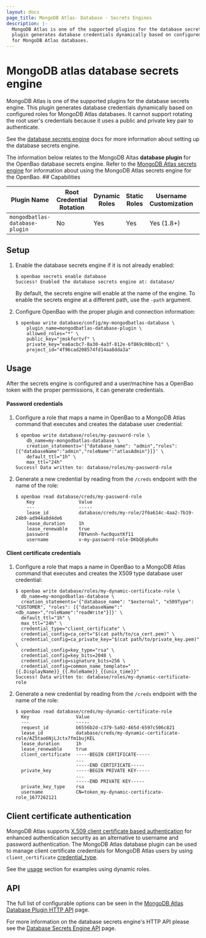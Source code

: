 ```yaml
---
layout: docs
page_title: MongoDB Atlas- Database - Secrets Engines
description: |-
  MongoDB Atlas is one of the supported plugins for the database secrets engine. This
  plugin generates database credentials dynamically based on configured roles
  for MongoDB Atlas databases.
---
```


# MongoDB atlas database secrets engine

MongoDB Atlas is one of the supported plugins for the database secrets engine. This
plugin generates database credentials dynamically based on configured roles for
MongoDB Atlas databases. It cannot support rotating the root user's credentials because
it uses a public and private key pair to authenticate.

See the [database secrets engine](/vault/docs/secrets/databases) docs for
more information about setting up the database secrets engine.

<Note>
  The information below relates to the MongoDB Altas <b>database plugin</b> for the OpenBao database secrets engine.
  Refer to the <a href="vault/docs/secrets/mongodbatlas">MongoDB Atlas secrets engine</a>
  for information about using the MongoDB Atlas secrets engine for the OpenBao.
</Note>
## Capabilities

| Plugin Name                    | Root Credential Rotation | Dynamic Roles | Static Roles | Username Customization | Credential Types             |
| ------------------------------ | ------------------------ | ------------- | ------------ | ---------------------- | ---------------------------- |
| `mongodbatlas-database-plugin` | No                       | Yes           | Yes          | Yes (1.8+)             | password, client_certificate |

## Setup

1.  Enable the database secrets engine if it is not already enabled:

    ```shell-session
    $ openbao secrets enable database
    Success! Enabled the database secrets engine at: database/
    ```

    By default, the secrets engine will enable at the name of the engine. To
    enable the secrets engine at a different path, use the `-path` argument.

1.  Configure OpenBao with the proper plugin and connection information:

    ```shell-session
    $ openbao write database/config/my-mongodbatlas-database \
        plugin_name=mongodbatlas-database-plugin \
        allowed_roles="*" \
        public_key="jmskfortvf" \
        private_key="ea6acbc7-8a30-4a3f-812e-6f869c08bcd1" \
        project_id="4f96cad208574fd14aa8dda3a"
    ```

## Usage

After the secrets engine is configured and a user/machine has a OpenBao token with
the proper permissions, it can generate credentials.

#### Password credentials

1.  Configure a role that maps a name in OpenBao to a MongoDB Atlas command that executes and
    creates the database user credential:

    ```shell-session
    $ openbao write database/roles/my-password-role \
        db_name=my-mongodbatlas-database \
        creation_statements='{"database_name": "admin","roles": [{"databaseName":"admin","roleName":"atlasAdmin"}]}' \
        default_ttl="1h" \
        max_ttl="24h"
    Success! Data written to: database/roles/my-password-role
    ```

1.  Generate a new credential by reading from the `/creds` endpoint with the name
    of the role:

    ```shell-session
    $ openbao read database/creds/my-password-role
        Key                Value
        ---                -----
        lease_id           database/creds/my-role/2f6a614c-4aa2-7b19-24b9-ad944a8d4de6
        lease_duration     1h
        lease_renewable    true
        password           FBYwnnh-fwc0quxtKf11
        username           v-my-password-role-DKbQEg6uRn
    ```

#### Client certificate credentials

1.  Configure a role that maps a name in OpenBao to a MongoDB Atlas command that executes and
    creates the X509 type database user credential:

    ```shell-session
    $ openbao write database/roles/my-dynamic-certificate-role \
      db_name=my-mongodbatlas-database \
      creation_statements='{"database_name": "$external", "x509Type": "CUSTOMER", "roles": [{"databaseName":"<db_name>","roleName":"readWrite"}]}' \
      default_ttl="1h" \
      max_ttl="24h" \
      credential_type="client_certificate" \
      credential_config=ca_cert="$(cat path/to/ca_cert.pem)" \
      credential_config=ca_private_key="$(cat path/to/private_key.pem)" \
      credential_config=key_type="rsa" \
      credential_config=key_bits=2048 \
      credential_config=signature_bits=256 \
      credential_config=common_name_template="{{.DisplayName}}_{{.RoleName}}_{{unix_time}}"
    Success! Data written to: database/roles/my-dynamic-certificate-role
    ```

1.  Generate a new credential by reading from the `/creds` endpoint with the name
of the role:

    ```shell-session
    $ openbao read database/creds/my-dynamic-certificate-role
      Key                 Value
      ---                 -----
      request_id          b6556b2d-c379-5a92-465d-6597c506c821
      lease_id            database/creds/my-dynamic-certificate-role/AZ5tao6NjLJctx7fm1bujKEL
      lease_duration      1h
      lease_renewable     true
      client_certificate  -----BEGIN CERTIFICATE-----
                          ...
                          -----END CERTIFICATE-----
      private_key         -----BEGIN PRIVATE KEY-----
                          ...
                          -----END PRIVATE KEY-----
      private_key_type    rsa
      username            CN=token_my-dynamic-certificate-role_1677262121
    ```

## Client certificate authentication

MongoDB Atlas supports [X.509 client certificate based authentication](https://www.mongodb.com/docs/manual/tutorial/configure-x509-client-authentication/)
for enhanced authentication security as an alternative to username and password authentication.
The MongoDB Atlas database plugin can be used to manage client certificate credentials for
MongoDB Atlas users by using `client_certificate` [credential_type](/vault/api-docs/secret/databases#credential_type).

See the [usage](/vault/docs/secrets/databases/mongodbatlas#usage) section for examples using dynamic roles.

## API

The full list of configurable options can be seen in the [MongoDB Atlas Database
Plugin HTTP API](/vault/api-docs/secret/databases/mongodbatlas) page.

For more information on the database secrets engine's HTTP API please see the
[Database Secrets Engine API](/vault/api-docs/secret/databases) page.
